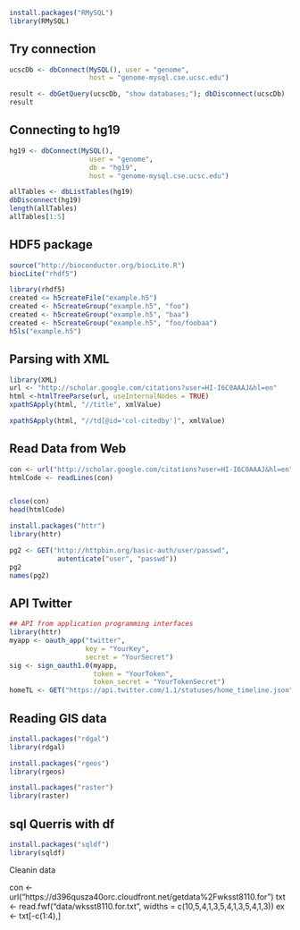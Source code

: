 
```R
install.packages("RMySQL")
library(RMySQL)
```
## Try connection
```R
ucscDb <- dbConnect(MySQL(), user = "genome",
                    host = "genome-mysql.cse.ucsc.edu")

result <- dbGetQuery(ucscDb, "show databases;"); dbDisconnect(ucscDb)
result
```

## Connecting to hg19
```R
hg19 <- dbConnect(MySQL(), 
                    user = "genome",
                    db = "hg19",
                    host = "genome-mysql.cse.ucsc.edu")

allTables <- dbListTables(hg19)
dbDisconnect(hg19)
length(allTables)
allTables[1:5]
```
## HDF5 package
```R
source("http://bioconductor.org/biocLite.R")
biocLite("rhdf5")

library(rhdf5)
created <= h5createFile("example.h5")
created <- h5createGroup("example.h5", "foo")
created <- h5createGroup("example.h5", "baa")
created <- h5createGroup("example.h5", "foo/foobaa")
h5ls("example.h5")
```
## Parsing with XML
```R
library(XML)
url <- "http://scholar.google.com/citations?user=HI-I6C0AAAJ&hl=en"
html <-htmlTreeParse(url, useInternalNodes = TRUE)
xpathSApply(html, "//title", xmlValue)

xpathSApply(html, "//td[@id='col-citedby']", xmlValue)
```
## Read Data from Web
```R
con <- url("http://scholar.google.com/citations?user=HI-I6C0AAAJ&hl=en")
htmlCode <- readLines(con)


close(con)
head(htmlCode)

install.packages("httr")
library(httr)

pg2 <- GET("http://httpbin.org/basic-auth/user/passwd",
            autenticate("user", "passwd"))
pg2
names(pg2)
```

## API Twitter

```R
## API from application programming interfaces
library(httr)
myapp <- oauth_app("twitter",
                   key = "YourKey",
                   secret = "YourSecret")
sig <- sign_oauth1.0(myapp,
                     token = "YourToken",
                     token_secret = "YourTokenSecret")
homeTL <- GET("https://api.twitter.com/1.1/statuses/home_timeline.json", sig)
```

## Reading GIS data
```R
install.packages("rdgal")
library(rdgal)

install.packages("rgeos")
library(rgeos)

install.packages("raster")
library(raster)
```

## sql Querris with df 
```R
install.packages("sqldf")
library(sqldf)
```


Cleanin data

con <- url("https://d396qusza40orc.cloudfront.net/getdata%2Fwksst8110.for")
txt <- read.fwf("data/wksst8110.for.txt", widths = c(10,5,4,1,3,5,4,1,3,5,4,1,3))
ex <- txt[-c(1:4),]
